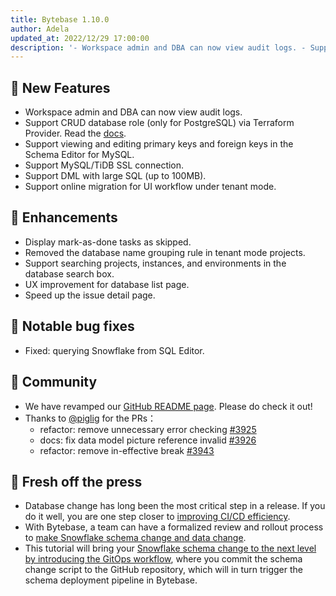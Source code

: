 ```yaml
---
title: Bytebase 1.10.0
author: Adela
updated_at: 2022/12/29 17:00:00
description: '- Workspace admin and DBA can now view audit logs. - Support CRUD database role (only for PostgreSQL) via Terraform Provider. - Support viewing and editing primary keys and foreign keys in the Schema editor for MySQL. - Support MySQL/TiDB SSL connection.'
---
```



## 🚀 New Features

- Workspace admin and DBA can now view audit logs.
- Support CRUD database role (only for PostgreSQL) via Terraform Provider. Read the [docs](https://registry.terraform.io/providers/bytebase/bytebase/latest/docs/resources/database_role).
- Support viewing and editing primary keys and foreign keys in the Schema Editor for MySQL.
- Support MySQL/TiDB SSL connection.
- Support DML with large SQL (up to 100MB).
- Support online migration for UI workflow under tenant mode.

## 🎄 Enhancements

- Display mark-as-done tasks as skipped.
- Removed the database name grouping rule in tenant mode projects.
- Support searching projects, instances, and environments in the database search box.
- UX improvement for database list page.
- Speed up the issue detail page.

## 🐞 Notable bug fixes

- Fixed: querying Snowflake from SQL Editor.

## 🎠 Community

- We have revamped our [GitHub README page](https://github.com/bytebase). Please do check it out!
- Thanks to [@piglig](https://github.com/piglig) for the PRs：
  - refactor: remove unnecessary error checking [#3925](https://github.com/bytebase/bytebase/pull/3925)
  - docs: fix data model picture reference invalid [#3926](https://github.com/bytebase/bytebase/pull/3926)
  - refactor: remove in-effective break [#3943](https://github.com/bytebase/bytebase/pull/3943)

## 📰 Fresh off the press

- Database change has long been the most critical step in a release. If you do it well, you are one step closer to [improving CI/CD efficiency](/blog/database-cicd-best-practice).
- With Bytebase, a team can have a formalized review and rollout process to [make Snowflake schema change and data change](/tutorials/database-change-management-with-snowflake).
- This tutorial will bring your [Snowflake schema change to the next level by introducing the GitOps workflow](/tutorials/database-change-management-with-snowflake-and-github), where you commit the schema change script to the GitHub repository, which will in turn trigger the schema deployment pipeline in Bytebase.

<InstallUpgrade />
